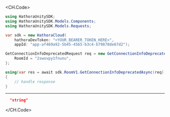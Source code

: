 
<CH.Code>
```csharp GetConnectionInfoDeprecated.cs
using HathoraUnitySDK;
using HathoraUnitySDK.Models.Components;
using HathoraUnitySDK.Models.Requests;

var sdk = new HathoraCloud(
    hathoraDevToken: "<YOUR_BEARER_TOKEN_HERE>",
    appId: "app-af469a92-5b45-4565-b3c4-b79878de67d2");

GetConnectionInfoDeprecatedRequest req = new GetConnectionInfoDeprecatedRequest() {
    RoomId = "2swovpy1fnunu",
};

using(var res = await sdk.RoomV1.GetConnectionInfoDeprecatedAsync(req))
{
    // handle response
}
```
---

```json Example Response
  "string"
```
</CH.Code>
